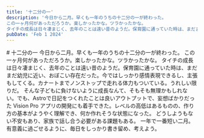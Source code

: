 ```yaml
---
title: '十二分の一'
description: '今日から二月。早くも一年のうちの十二分の一が終わった。
この一ヶ月何があっただろうか。楽しかったかな。ツラかったかな。
タイチの成長は日々凄まじく、去年のことは遠い昔のようだ。保育園に通っていた時は、まだまだ幼児に近い、おぼこい存在だった。今ではしっかり感情表現できるし、主張もしてくる。カナートまでノンストップで走れる体力もついている。うれしい限りだ。'
pubDate: 'Feb 1 2024'
---
```



<VBlock column="auto" class='spaceTop'>
# 十二分の一
今日から二月。早くも一年のうちの十二分の一が終わった。  
この一ヶ月何があっただろうか。楽しかったかな。ツラかったかな。  
タイチの成長は日々凄まじく、去年のことは遠い昔のようだ。保育園に通っていた時は、まだまだ幼児に近い、おぼこい存在だった。今ではしっかり感情表現できるし、主張もしてくる。カナートまでノンストップで走れる体力もついている。うれしい限りだ。  
そんな子どもに負けないように成長なんて、そもそも無理かもしれない。でも、Astroで日記をつくれたことは良いアウトプットで、妄想ばかりだった Vision Pro アプリの開発にも着手できた。レベルの高低はあるものの、作り方の基本がようやく理解でき、何か作れそうな状態になった。  
どうしようもない不安もあり、家族で話し合う必要がある課題もある。  
一年で一番短い二月。有意義に過ごせるように、毎日をしっかり書き留め、考えよう。
</VBlock>